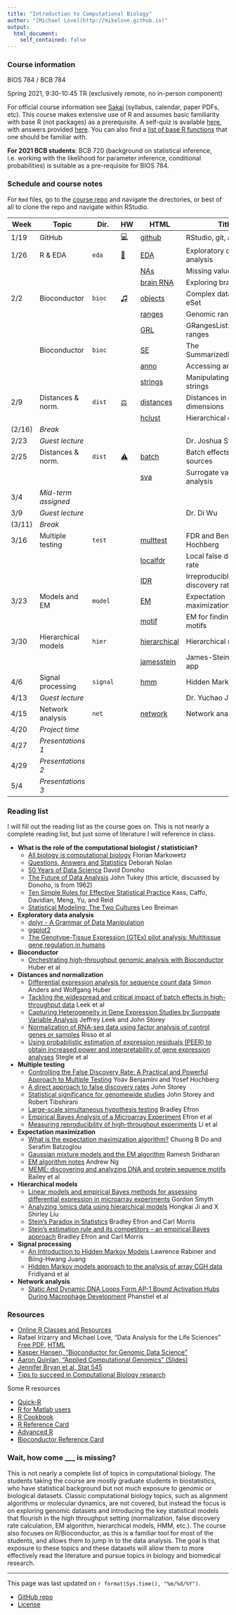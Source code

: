 ```yaml
---
title: "Introduction to Computational Biology"
author: "[Michael Love](http://mikelove.github.io)"
output: 
  html_document:
    self_contained: false
---
```


### Course information

BIOS 784 / BCB 784

Spring 2021, 9:30-10:45 TR (exclusively remote, no in-person component)

For official course information see [Sakai](https://sakai.unc.edu/portal/site/bios784-2021) 
(syllabus, calendar, paper PDFs, etc).
This course makes extensive use of R and assumes basic familiarity with
base R (not packages) as a prerequisite. 
A self-quiz is available 
[here](https://github.com/biodatascience/compbio/blob/gh-pages/selfquiz/selfquiz.R), 
with answers provided 
[here](https://github.com/biodatascience/compbio/raw/gh-pages/selfquiz/selfquiz_answers.rda).
You can also find a
[list of base R functions](https://github.com/biodatascience/compbio_src/blob/master/eda/functions.md)
that one should be familiar with.

**For 2021 BCB students**: BCB 720 (background on statistical inference,
i.e. working with the likelihood for parameter inference, conditional
probabilities) is suitable as a pre-requisite for BIOS 784.

### Schedule and course notes

For `Rmd` files, go to the
[course repo](https://github.com/biodatascience/compbio_src) and navigate the
directories, or best of all to clone the repo and navigate within
RStudio. 


| Week | Topic | Dir. | HW | HTML | Title |
|------|-------|------|----|------|-------|
| 1/19 | GitHub | | [💻](https://github.com/biodatascience/compbio_src/blob/master/github/github_HW.Rmd) | [github](github.html) | RStudio, git, and GitHub |
| 1/26 | R & EDA | `eda` | [🔭](https://github.com/biodatascience/compbio_src/blob/master/eda/EDA_HW.Rmd) | [EDA](eda/EDA.html) | Exploratory data analysis |
| | | | | [NAs](eda/NAs.html) | Missing values in R |
| | | | | [brain RNA](eda/brain_RNA.html) | Exploring brain RNA |
| 2/2 | Bioconductor | `bioc` | [♫](https://github.com/biodatascience/compbio_src/blob/master/bioc/bioc_HW.Rmd) | [objects](bioc/objects.html) | Complex data objects: eSet |
| | | | | [ranges](bioc/ranges.html) | Genomic ranges |
| | | | |  [GRL](bioc/GRL.html) | GRangesList: lists of ranges |
| | Bioconductor | `bioc` | | [SE](bioc/SE.html) | The SummarizedExperiment |
| | | | | [anno](bioc/anno.html) | Accessing annotations |
| | | | | [strings](bioc/strings.html) | Manipulating DNA strings |
| 2/9 | Distances & norm. | `dist` | [⚖](https://github.com/biodatascience/compbio_src/blob/master/dist/dist1_HW.Rmd) | [distances](dist/distances.html) | Distances in high dimensions |
| | | | | [hclust](dist/hclust.html) | Hierarchical clustering |
| (2/16) | *Break* | | | | |
| 2/23 | *Guest lecture* | | | | Dr. Joshua Starmer |
| 2/25 | Distances & norm. | `dist` | [⚠](https://github.com/biodatascience/compbio_src/blob/master/dist/dist2_HW.Rmd) | [batch](dist/batch.html) | Batch effects and sources |
| | | | |  [sva](dist/sva.html) | Surrogate variable analysis |
| 3/4 | *Mid-term assigned* | | | | |
| 3/9 | *Guest lecture* | | | | Dr. Di Wu |
| (3/11) | *Break* | | | | |
| 3/16 | Multiple testing | `test` | | [multtest](test/multtest.html) | FDR and Benjamini-Hochberg |
| | | | | [localfdr](test/localfdr.html) | Local false discovery rate |
| | | | | [IDR](test/IDR.html) | Irreproducible discovery rate |
| 3/23 | Models and EM | `model` | <!--[⛰](https://github.com/biodatascience/compbio_src/blob/master/model/model_HW.Rmd)--> | [EM](model/EM.html) | Expectation maximization |
| | | | |  [motif](model/motif.html) | EM for finding DNA motifs |
| 3/30 | Hierarchical models | `hier` |  <!--[♔](https://github.com/biodatascience/compbio_src/blob/master/hier/hier_HW.Rmd)--> | [hierarchical](hier/hierarchical.html) | Hierarchical models |
| | | | |  [jamesstein](hier/jamesstein.html) | James-Stein estimator app |
| 4/6 | Signal processing | `signal` | <!--[⛓](https://github.com/biodatascience/compbio_src/blob/master/signal/signal_HW.Rmd)--> | [hmm](signal/hmm.html) | Hidden Markov Models |
| 4/13 | *Guest lecture* | | | | Dr. Yuchao Jiang |
| 4/15 | Network analysis | `net` | | [network](net/network.html) | Network analysis |
| 4/20 | *Project time* | | | | |
| 4/27 | *Presentations 1* | | | | |
| 4/29 | *Presentations 2* | | | | |
| 5/4 | *Presentations 3* | | | | |

### Reading list

I will fill out the reading list as the course goes on. This is not
nearly a complete reading list, but just some of literature I will
reference in class.

* **What is the role of the computational biologist / statistician?**
    - [All biology is computational biology](http://journals.plos.org/plosbiology/article?id=10.1371/journal.pbio.2002050) Florian Markowetz
    - [Questions, Answers and Statistics](https://www.stat.berkeley.edu/~sandrine/Docs/TerrySelectedWorksSpringer/Version1/Nolan/Nolan.pdf) Deborah Nolan
	- [50 Years of Data Science](https://dl.dropboxusercontent.com/u/23421017/50YearsDataScience.pdf) David Donoho
	- [The Future of Data Analysis](https://projecteuclid.org/euclid.aoms/1177704711) John Tukey (this article, discussed by Donoho, is from 1962)
    - [Ten Simple Rules for Effective Statistical Practice](http://journals.plos.org/ploscompbiol/article?id=10.1371/journal.pcbi.1004961) Kass, Caffo, Davidian, Meng, Yu, and Reid
    - [Statistical Modeling: The Two Cultures](https://projecteuclid.org/euclid.ss/1009213726) Leo Breiman 
* **Exploratory data analysis**
    - [dplyr - A Grammar of Data Manipulation](http://dplyr.tidyverse.org/)
	- [ggplot2](http://ggplot2.org/)
	- [The Genotype-Tissue Expression (GTEx) pilot analysis: Multitissue gene regulation in humans](https://www.ncbi.nlm.nih.gov/pmc/articles/PMC4547484/)
* **Bioconductor**
    - [Orchestrating high-throughput genomic analysis with Bioconductor](https://www.ncbi.nlm.nih.gov/pmc/articles/PMC4509590/) Huber et al 
* **Distances and normalization**
    - [Differential expression analysis for sequence count data](https://www.ncbi.nlm.nih.gov/pmc/articles/PMC3218662/) Simon Anders and Wolfgang Huber
    - [Tackling the widespread and critical impact of batch effects in high-throughput data](https://www.ncbi.nlm.nih.gov/pmc/articles/PMC3880143/) Leek et al
    - [Capturing Heterogeneity in Gene Expression Studies by Surrogate Variable Analysis](https://www.ncbi.nlm.nih.gov/pmc/articles/PMC1994707/) Jeffrey Leek and John Storey
	- [Normalization of RNA-seq data using factor analysis of control genes or samples](https://www.ncbi.nlm.nih.gov/pmc/articles/PMC4404308/) Risso et al
	- [Using probabilistic estimation of expression residuals (PEER) to obtain increased power and interpretability of gene expression analyses](https://www.ncbi.nlm.nih.gov/pmc/articles/PMC3398141/) Stegle et al
* **Multiple testing**
    - [Controlling the False Discovery Rate: A Practical and Powerful Approach to Multiple Testing](http://www.jstor.org/stable/2346101) Yoav Benjamini and Yosef Hochberg
	- [A direct approach to false discovery rates](http://genomics.princeton.edu/storeylab//papers/directfdr.pdf) John Storey
	- [Statistical significance for genomewide studies](https://www.ncbi.nlm.nih.gov/pmc/articles/PMC170937/) John Storey and Robert Tibshirani
	- [Large-scale simultaneous hypothesis testing](http://www.tandfonline.com/doi/abs/10.1198/016214504000000089) Bradley Efron
	- [Empirical Bayes Analysis of a Microarray Experiment](http://dx.doi.org/10.1198/016214501753382129) Efron et al
	- [Measuring reproducibility of high-throughput experiments](https://projecteuclid.org/euclid.aoas/1318514284) Li et al
* **Expectation maximization**
    - [What is the expectation maximization algorithm?](https://www.nature.com/nbt/journal/v26/n8/full/nbt1406.html) Chuong B Do and Serafim Batzoglou
	- [Gaussian mixture models and the EM algorithm](https://people.csail.mit.edu/rameshvs/content/gmm-em.pdf) Ramesh Sridharan
	- [EM algorithm notes](http://cs229.stanford.edu/notes/cs229-notes8.pdf) Andrew Ng
	- [MEME: discovering and analyzing DNA and protein sequence motifs](https://www.ncbi.nlm.nih.gov/pmc/articles/PMC1538909/) Bailey et al
* **Hierarchical models**
    - [Linear models and empirical Bayes methods for assessing differential expression in microarray experiments](http://www.statsci.org/smyth/pubs/ebayes.pdf) Gordon Smyth
    - [Analyzing ’omics data using hierarchical models](https://www.ncbi.nlm.nih.gov/pmc/articles/PMC2904972/) Hongkai Ji and X Shirley Liu
	- [Stein's Paradox in Statistics](http://statweb.stanford.edu/~ckirby/brad/other/Article1977.pdf) Bradley Efron and Carl Morris
	- [Stein's estimation rule and its competitors - an empirical Bayes approach](https://www.jstor.org/stable/2284155) Bradley Efron and Carl Morris
* **Signal processing**
    - [An Introduction to Hidden Markov Models](http://ieeexplore.ieee.org/abstract/document/1165342/?reload=true) Lawrence Rabiner and Biing-Hwang Juang
    - [Hidden Markov models approach to the analysis of array CGH data](http://www.sciencedirect.com/science/article/pii/S0047259X04000260) Fridlyand et al
* **Network analysis**
    - [Static And Dynamic DNA Loops Form AP-1 Bound Activation Hubs During Macrophage Development](http://dx.doi.org/10.1016/j.molcel.2017.08.006) Phanstiel et al

### Resources

* [Online R Classes and Resources](http://genomicsclass.github.io/book/pages/resources.html)
* Rafael Irizarry and Michael Love, "Data Analysis for the Life Sciences" 
[Free PDF](https://leanpub.com/dataanalysisforthelifesciences),
[HTML](http://genomicsclass.github.io/book/)
* [Kasper Hansen, "Bioconductor for Genomic Data Science"](https://kasperdanielhansen.github.io/genbioconductor/)
* [Aaron Quinlan, "Applied Computational Genomics" (Slides)](https://github.com/quinlan-lab/applied-computational-genomics)
* [Jennifer Bryan et al, Stat 545](http://stat545.com/)
* [Tips to succeed in Computational Biology research](tips.html)

Some R resources

* [Quick-R](http://www.statmethods.net/)
* [R for Matlab users](http://mathesaurus.sourceforge.net/octave-r.html)
* [R Cookbook](http://www.cookbook-r.com/)
* [R Reference Card](https://cran.r-project.org/doc/contrib/Short-refcard.pdf)
* [Advanced R](http://adv-r.had.co.nz/)
* [Bioconductor Reference Card](https://github.com/mikelove/bioc-refcard)

### Wait, how come ___ is missing?

This is not nearly a complete list of topics in computational
biology. The students taking the course are mostly graduate students
in biostatistics, who have statistical background but not much
exposure to genomic or biological datasets. Classic computational
biology topics, such as alignment algorithms or molecular dynamics,
are not covered, but instead the focus is on exploring genomic
datasets and introducing the key statistical models that flourish in
the high throughput setting (normalization, false discovery rate
calculation, EM algorithm, hierarchical models, HMM, etc.). The course
also focuses on R/Bioconductor, as this is a familiar tool for most
of the students, and allows them to jump in to the data analysis.
The goal is that exposure to these topics and these datasets will
allow them to more effectively read the literature and pursue topics
in biology and biomedical research.

---

This page was last updated on `r format(Sys.time(), "%m/%d/%Y")`. 

* [GitHub repo](https://github.com/biodatascience/compbio_src)
* [License](https://github.com/biodatascience/compbio_src/blob/master/LICENSE)
